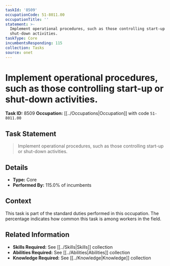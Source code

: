 ```yaml
---
taskId: '8509'
occupationCode: 51-8011.00
occupationTitle: ''
statement: >-
  Implement operational procedures, such as those controlling start-up or
  shut-down activities.
taskType: Core
incumbentsResponding: 115
collection: Tasks
source: onet
---
```

# Implement operational procedures, such as those controlling start-up or shut-down activities.

**Task ID:** 8509
**Occupation:** [[../Occupations|Occupation]] with code `51-8011.00`

## Task Statement

> Implement operational procedures, such as those controlling start-up or shut-down activities.

## Details

- **Type:** Core
- **Performed By:** 115.0% of incumbents

## Context

This task is part of the standard duties performed in this occupation. The percentage indicates how common this task is among workers in the field.

## Related Information

- **Skills Required:** See [[../Skills|Skills]] collection
- **Abilities Required:** See [[../Abilities|Abilities]] collection
- **Knowledge Required:** See [[../Knowledge|Knowledge]] collection

